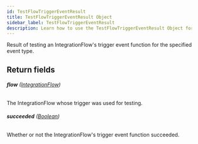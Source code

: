 ```yaml
---
id: TestFlowTriggerEventResult
title: TestFlowTriggerEventResult Object
sidebar_label: TestFlowTriggerEventResult
description: Learn how to use the TestFlowTriggerEventResult Object for Builder's API.
---
```


Result of testing an IntegrationFlow's trigger event function for the specified event type.

## Return fields

###### <b>flow</b> ([IntegrationFlow](/docs/composer/builder/api/schema/object/IntegrationFlow.mdx))

The IntegrationFlow whose trigger was used for testing.

###### <b>succeeded</b> ([Boolean](/docs/composer/builder/api/schema/scalar/Boolean.mdx))

Whether or not the IntegrationFlow's trigger event function succeeded.
